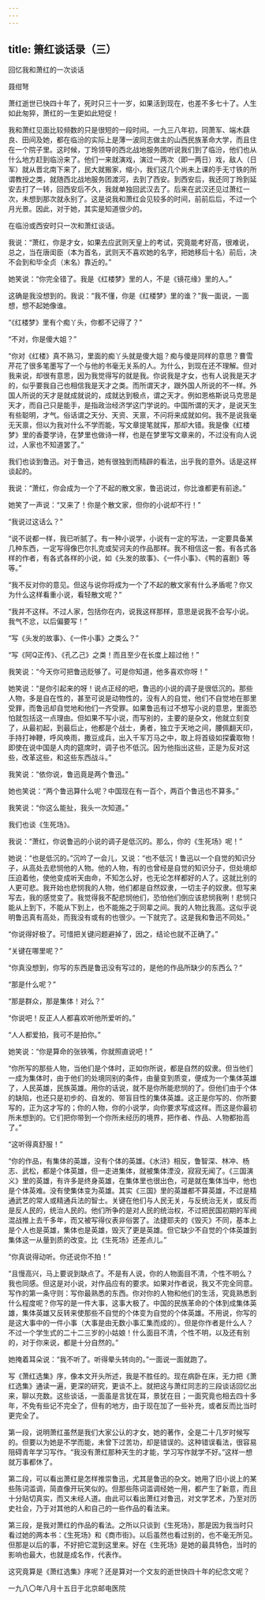 ```yaml
---
---
---
```

title: 箫红谈话录（三）
---




回忆我和萧红的一次谈话

聂绀弩

萧红逝世已快四十年了，死时只三十一岁，如果活到现在，也差不多七十了。人生如此匆猝，萧红的一生更如此短促！

我和萧红见面比较频数的只是很短的一段时间。一九三八年初，同萧军、端木蕻良、田间及她，都在临汾的实际上是薄一波同志做主的山西民族革命大学，而且住在一个院子里。这时候，丁玲领导的西北战地服务团听说我们到了临汾，他们也从什么地方赶到临汾来了。他们一来就演戏，演过一两次（即一两日）戏，敌人（日军）就从晋北南下来了，民大就搬家，缩小，我们这几个尚未上课的手无寸铁的所谓教授之类，就随西北战地服务团渡河，去到了西安。到西安后，我还同丁玲到延安去打了一转，回西安后不久，我就单独回武汉去了。后来在武汉还见过萧红一次，未想到那次就永别了。这是说我和萧红会见较多的时间，前前后后，不过一个月光景。因此，对于她，其实是知道很少的。

在临汾或西安时只一次和萧红谈话。

我说：“萧红，你是才女，如果去应武则天皇上的考试，究竟能考好高，很难说，总之，当在唐闺臣（本为首名，武则天不喜欢她的名字，把她移后十名）前后，决不会到和毕全贞（末名）靠近的。”

她笑说：“你完全错了。我是《红楼梦》里的人，不是《镜花缘》里的人。”

这确是我没想到的。我说：“我不懂，你是《红楼梦》里的谁？”我一面说，一面想，想不起她像谁。

“《红楼梦》里有个痴丫头，你都不记得了？”

“不对，你是傻大姐？”

“你对《红楼》真不熟习，里面的痴丫头就是傻大姐？痴与傻是同样的意思？曹雪芹花了很多笔墨写了一个与他的书毫无关系的人。为什么，到现在还不理解。但对我来说，却很有意思，因为我觉得写的就是我。你说我是才女，也有人说我是天才的，似乎要我自己也相信我是天才之类。而所谓天才，跟外国人所说的不一样。外国人所说的天才是就成就说的，成就达到极点，谓之天才。例如恩格斯说马克思是天才，而自己只是能手，是指政治经济学这门学说的。中国所谓的天才，是说天生有些聪明，才气。俗话谓之天分、天资、天禀，不问将来成就如何。我不是说我毫无天禀，但以为我对什么不学而能，写文章提笔就挥，那却大错。我是像《红楼梦》里的香菱学诗，在梦里也做诗一样，也是在梦里写文章来的，不过没有向人说过，人家也不知道罢了。”

我们也谈到鲁迅。对于鲁迅，她有很独到而精辟的看法，出乎我的意外。话是这样谈起的。

我说：“萧红，你会成为一个了不起的散文家，鲁迅说过，你比谁都更有前途。”

她笑了一声说：“又来了！你是个散文家，但你的小说却不行！”

“我说过这话么？”

“说不说都一样，我已听腻了。有一种小说学，小说有一定的写法，一定要具备某几种东西，一定写得像巴尔扎克或契诃夫的作品那样。我不相信这一套。有各式各样的作者，有各式各样的小说，如《头发的故事》、《一件小事》、《鸭的喜剧》等等。”

“我不反对你的意见。但这与说你将成为一个了不起的散文家有什么矛盾呢？你又为什么这样看重小说，看轻散文呢？”

“我并不这样。不过人家，包括你在内，说我这样那样，意思是说我不会写小说。我气不忿，以后偏要写！”

“写《头发的故事》、《一件小事》之类么？”

“写《阿Q正传》、《孔乙己》之类！而且至少在长度上超过他！”

我笑说：“今天你可把鲁迅贬够了。可是你知道，他多喜欢你呀！”

她笑说：“是你引起来的呀！说点正经的吧，鲁迅的小说的调子是很低沉的。那些人物，多是自在性的，甚至可说是动物性的，没有人的自觉，他们不自觉地在那里受罪，而鲁迅却自觉地和他们一齐受罪。如果鲁迅有过不想写小说的意思，里面恐怕就包括这一点理由。但如果不写小说，而写别的，主要的是杂文，他就立刻变了，从最初起，到最后止，他都是个战士，勇者，独立于天地之间，腰佩翻天印，手持打神鞭，呼风唤雨，撒豆成兵，出入千军万马之中，取上将首级如探囊取物！即使在说中国是人肉的筵席时，调子也不低沉。因为他指出这些，正是为反对这些，改革这些，和这些东西战斗。”

我笑说：“依你说，鲁迅竟是两个鲁迅。”

她也笑说：“两个鲁迅算什么呢？中国现在有一百个，两百个鲁迅也不算多。”

我笑说：“你这么能扯，我头一次知道。”

我们也谈《生死场》。

我说：“萧红，你说鲁迅的小说的调子是低沉的。那么，你的《生死场》呢！”

她说：“也是低沉的。”沉吟了一会儿，又说：“也不低沉！鲁迅以一个自觉的知识分子，从高处去悲悯他的人物。他的人物，有的也曾经是自觉的知识分子，但处境却压迫着他，使他变成听天由命，不知怎么好，也无论怎样都好的人了。这就比别的人更可悲。我开始也悲悯我的人物，他们都是自然奴隶，一切主子的奴隶。但写来写去，我的感觉变了。我觉得我不配悲悯他们，恐怕他们倒应该悲悯我咧！悲悯只能从上到下，不能从下到上，也不能施之于同辈之间。我的人物比我高。这似乎说明鲁迅真有高处，而我没有或有的也很少。一下就完了。这是我和鲁迅不同处。”

“你说得好极了。可惜把关键问题避掉了，因之，结论也就不正确了。”

“关键在哪里呢？”

“你真没想到，你写的东西是鲁迅没有写过的，是他的作品所缺少的东西么？”

“那是什么呢？”

“那是群众，那是集体！对么？”

“你说吧！反正人人都喜欢听他所爱听的。”

“人人都爱拍，我可不是拍你。”

她笑说：“你是算命的张铁嘴，你就照直说吧！”

“你所写的那些人物，当他们是个体时，正如你所说，都是自然的奴隶。但当他们一成为集体时，由于他们的处境同别的条件，由量变到质变，便成为一个集体英雄了，人民英雄，民族英雄。用你的话说，就不是你所能悲悯的了。但他们由于个体的缺陷，也还只是初步的、自发的、带盲目性的集体英雄。这正是你写的、你所要写的，正为这才写的；你的人物，你的小说学，向你要求写成这样。而这是你最初所未想到的。它们把你带到一个你所未经历的境界，把作者、作品、人物都抬高了。”

“这听得真舒服！”

“你的作品，有集体的英雄，没有个体的英雄。《水浒》相反，鲁智深、林冲、杨志、武松，都是个体英雄，但一走进集体，就被集体湮没，寂寂无闻了。《三国演义》里的英雄，有许多是终身英雄，在集体里也很出色，可是就在集体当中，他也是个体英难。没有使集体变为英雄。其实《三国》里的英雄都不算英雄，不过是精通武艺的常人或精通兵法的智士。关键在他们与人民无关，与反统治无关，或反而是反人民的，统治人民的。他们所争的是对人民的统治权，不过把民国初期的军阀混战推上去千多年，而又被写得仪表非俗罢了。法捷耶夫的《毁灭》不同，基本上是个人也是英雄，集体也是英雄，毁灭了更是英雄。但它缺少不自觉的个体英雄到集体这一从量到质的改变。比《生死场》还差点儿。”

“你真说得动听。你还说你不拍！”

“且慢高兴，马上要说到缺点了。不是有人说，你的人物面目不清，个性不明么？我也同感。但这是对小说，对作品应有的要求。如果对作者说，我又不完全同意。写作的第一条守则：写你最熟悉的东西。你对你的人物和他们的生活，究竟熟悉到什么程度呢？你写的是一件大事，这事大极了。中国的民族革命的个体到成集体英雄，集体英雄又反转来使那些不自觉的个体变为自觉的个体英雄。不用说，你写的是这大事中的一件小事（大事是由无数小事汇集而成的）。但是你作者是什么人？不过一个学生式的二十二三岁的小姑娘！什么面目不清，个性不明，以及还有别的，对于你来说，都是十分自然的。”

她掩着耳朵说：“我不听了。听得晕头转向的。”一面说一面就跑了。

写《萧红选集》序，像本文开头所述，我是不胜任的。现在病卧在床，无力把《萧红选集》通读一遍，更深的研究，更谈不上。就把这与萧红同志的三段谈话回忆出来，聊以充数。这些谈话，一面虽是言犹在耳，景犹在目；一面究竟也相去四十多年，不免有些记不完全了，但有的地方，由于现在加了一些补充，或者反而比当时更完全了。

第一段，说明萧红虽然是我们大家公认的才女，她的著作，全是二十几岁时候写的。但要以为她是不学而能，未曾下过苦功，却是错误的。这种错误看法，很容易阻碍青年学习写作。“我没有萧红那种天生的才能，学习写作就学不好。”这样一想就万事都休了。

第二段，可以看出萧红是怎样推崇鲁迅，尤其是鲁迅的杂文。她用了旧小说上的某些陈词滥调，简直像开玩笑似的。但那些陈词滥调经她一用，都产生了新意，而且十分贴切真实，而又未经人道。由此可以看出萧红对鲁迅，对文学艺术，乃至对历史社会，乃于对其他的人和自己的一些作品的看法来。

第三段，是我对萧红的作品的看法。之所以只谈到《生死场》，那是因为我当时只看过她的两本书：《生死场》和《商市街》。以后虽然也看过别的，也不毫无所见。但那是以后的事，不好把它混到这里来。好在《生死场》是她的最具特色，当时的影响也最大，也就是成名作，代表作。

这究竟算是《萧红选集》序呢？还是算对一个文友的逝世快四十年的纪念文呢？

一九八〇年八月十五日于北京邮电医院